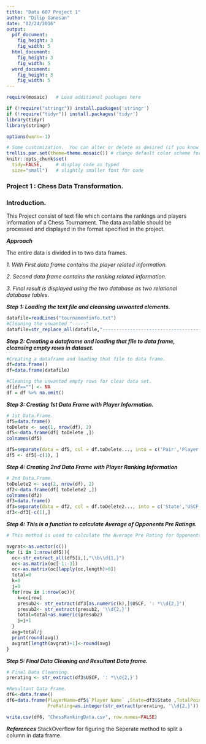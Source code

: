 ```yaml
---
title: "Data 607 Project 1"
author: "Dilip Ganesan"
date: "02/24/2016"
output:
  pdf_document:
    fig_height: 3
    fig_width: 5
  html_document:
    fig_height: 3
    fig_width: 5
  word_document:
    fig_height: 3
    fig_width: 5
---
```


```r
require(mosaic)   # Load additional packages here 

if (!require("stringr")) install.packages('stringr')
if (!require("tidyr")) install.packages('tidyr')
library(tidyr)
library(stringr)

options(warn=-1)

# Some customization.  You can alter or delete as desired (if you know what you are doing).
trellis.par.set(theme=theme.mosaic()) # change default color scheme for lattice
knitr::opts_chunk$set(
  tidy=FALSE,     # display code as typed
  size="small")   # slightly smaller font for code
```


### Project 1 : Chess Data Transformation.

### Introduction.

This Project consist of text file which contains the rankings and players information of a Chess Tournament.
The data available should be processed and displayed in the format specified in the project.

***Approach***

The entire data is divided in to two data frames.

*1. With First data frame contains the player related information.*

*2. Second data frame contains the ranking related information.*

*3. Final result is displayed using the two database as two relational database tables.*

***Step 1: Loading the text file and cleansing unwanted elements.***

```r
datafile=readLines("tournamentinfo.txt")
#Cleaning the unwanted "-----"
datafile=str_replace_all(datafile,"-----------------------------------------------------------------------------------------","")
```

***Step 2: Creating a dataframe and loading that file to data frame, cleansing empty rows in dataset.***


```r
#Creating a dataframe and loading that file to data frame.
df=data.frame()
df=data.frame(datafile)

#Cleaning the unwanted empty rows for clear data set.
df[df==""] <- NA
df = df %>% na.omit()


```

***Step 3: Creating 1st Data Frame with Player Information.***

```r
# 1st Data.Frame.
df5=data.frame()
toDelete <- seq(1, nrow(df), 2)
df5<-data.frame(df[ toDelete ,])
colnames(df5)

df5=separate(data = df5, col = df.toDelete..., into = c('Pair','Player Name','Total','R1','R2','R3','R4','R5','R6','R7' ), sep = "\\|")
df5 <- df5[-c(1), ]


```

***Step 4: Creating 2nd Data Frame with Player Ranking Information***

```r
# 2nd Data.Frame.
toDelete2 <- seq(2, nrow(df), 2)
df2<-data.frame(df[ toDelete2 ,])
colnames(df2)
df3=data.frame()
df3=separate(data = df2, col = df.toDelete2..., into = c('State','USCF','Pts','1','2','3','4','5','6','7' ), sep = "\\|")
df3<-df3[-c(1),]


```

***Step 4: This is a function to calculate Average of Opponents Pre Ratings.***


```r
# This method is used to calculate the Average Pre Rating for Opponents.

avgrat<-as.vector(c())
for (i in 1:nrow(df5)){
  oc<-str_extract_all(df5[i,],"\\b\\d{1,}")
  oc<-as.matrix(oc[-1:-3])
  oc<-as.matrix(oc[lapply(oc,length)>0])
  total=0
  k=0
  j=0
  for(row in 1:nrow(oc)){
    k=oc[row]
    presub2<- str_extract(df3[as.numeric(k),]$USCF, ': *\\d{2,}')
    presub2<- str_extract(presub2, '\\d{2,}')
    total=total+as.numeric(presub2)
    j=j+1
  }
  avg=total/j
  print(round(avg))
  avgrat[length(avgrat)+1]<-round(avg)
}


```


***Step 5: Final Data Cleaning and Resultant Data frame.***


```r
# Final Data Cleansing.
prerating <- str_extract(df3$USCF, ': *\\d{2,}')

#Resultant Data Frame.
df6<-data.frame()
df6=data.frame(PlayerName=df5$`Player Name` ,State=df3$State ,TotalPoints=df5$Total , 
               PreRating=as.integer(str_extract(prerating, '\\d{2,}')), AvgOppPreRating=avgrat)

write.csv(df6, "ChessRankingData.csv", row.names=FALSE)

```

***References***
StackOverflow for figuring the Seperate method to split a column in data frame.